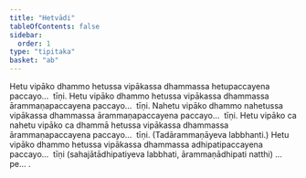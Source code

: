 ```yaml
---
title: "Hetvādi"
tableOfContents: false
sidebar:
  order: 1
type: "tipitaka"
basket: "ab"
---
```



<DynamicBreadcrumb />

<Division number="113">

<Paragraph number="196">
Hetu vipāko dhammo hetussa vipākassa dhammassa hetupaccayena paccayo…  tīṇi.
</Paragraph>

</Division>
<Division number="114">

<Paragraph number="197">
Hetu vipāko dhammo hetussa vipākassa dhammassa ārammaṇapaccayena paccayo…  tīṇi.
</Paragraph>

<Paragraph number="198">
Nahetu vipāko dhammo nahetussa vipākassa dhammassa ārammaṇapaccayena paccayo…  tīṇi.
</Paragraph>

<Paragraph number="199">
Hetu vipāko ca nahetu vipāko ca dhammā hetussa vipākassa dhammassa ārammaṇapaccayena paccayo…  tīṇi. (Tadārammaṇāyeva labbhanti.)
</Paragraph>

</Division>
<Division number="115">

<Paragraph number="200">
Hetu vipāko dhammo hetussa vipākassa dhammassa adhipatipaccayena paccayo…  tīṇi (sahajātādhipatiyeva labbhati, ārammaṇādhipati natthi) …pe… .
</Paragraph>
</Division>